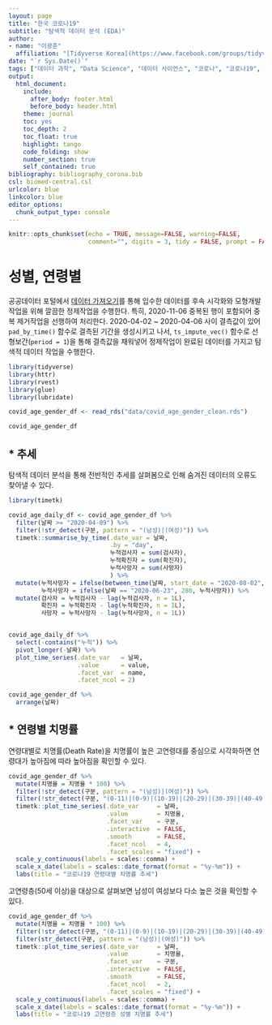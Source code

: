 ```yaml
---
layout: page
title: "한국 코로나19"
subtitle: "탐색적 데이터 분석 (EDA)"
author:
- name: "이광춘"
  affiliation: "[Tidyverse Korea](https://www.facebook.com/groups/tidyverse/)"
date: "`r Sys.Date()`"
tags: ["데이터 과학", "Data Science", "데이터 사이언스", "코로나", "코로나19", "covid-19", "corona"]
output:
  html_document: 
    include:
      after_body: footer.html
      before_body: header.html
    theme: journal
    toc: yes
    toc_depth: 2
    toc_float: true
    highlight: tango
    code_folding: show
    number_section: true
    self_contained: true
bibliography: bibliography_corona.bib
csl: biomed-central.csl
urlcolor: blue
linkcolor: blue
editor_options: 
  chunk_output_type: console
---
```


```r
knitr::opts_chunk$set(echo = TRUE, message=FALSE, warning=FALSE,
                      comment="", digits = 3, tidy = FALSE, prompt = FALSE, fig.align = 'center')

```



# 성별, 연령별 {#clean-corona-dataset}

공공데이터 포털에서 [데이터 가져오기](ingest-data.html)를 통해 입수한 데이터를 후속 시각화와 모형개발 작업을 위해 깔끔한 정제작업을 수행한다. 특히, 2020-11-06 중복된 행이 포함되어 중복 제거작업을 선행하여 처리한다.
2020-04-02 ~ 2020-04-06 사이 결측값이 있어 `pad_by_time()` 함수로 결측된 기간을 생성시키고 나서,
`ts_impute_vec()` 함수로 선형보간(`period = 1`)을 통해 결측값을 채워넣어 정제작업이 완료된 데이터를 가지고 탐색적 데이터 작업을 수행한다.


```r
library(tidyverse)
library(httr)
library(rvest)
library(glue)
library(lubridate)

covid_age_gender_df <- read_rds("data/covid_age_gender_clean.rds")

covid_age_gender_df
```

## * 추세 {#EDA-trend}

탐색적 데이터 분석을 통해 전반적인 추세를 살펴봄으로 인해 숨겨진 데이터의 오류도 찾아낼 수 있다.

```r
library(timetk)

covid_age_daily_df <- covid_age_gender_df %>% 
  filter(날짜 >= "2020-04-09") %>% 
  filter(!str_detect(구분, pattern = "(남성)|(여성)")) %>% 
  timetk::summarise_by_time(.date_var = 날짜, 
                            .by = "day", 
                            누적검사자 = sum(검사자),
                            누적확진자 = sum(확진자),
                            누적사망자 = sum(사망자)
                            ) %>% 
  mutate(누적사망자 = ifelse(between_time(날짜, start_date = "2020-08-02", end_date = "2020-08-03"), 301, 누적사망자),
         누적사망자 = ifelse(날짜 == "2020-06-23", 280, 누적사망자)) %>% 
  mutate(검사자 = 누적검사자 - lag(누적검사자, n = 1L),
         확진자 = 누적확진자 - lag(누적확진자, n = 1L),
         사망자 = 누적사망자 - lag(누적사망자, n = 1L))


covid_age_daily_df %>% 
  select(-contains("누적")) %>% 
  pivot_longer(-날짜) %>% 
  plot_time_series(.date_var   = 날짜, 
                   .value      = value,
                   .facet_var  = name,
                   .facet_ncol = 2)

covid_age_gender_df %>% 
  arrange(날짜)

```

## * 연령별 치명률 {#mortality}

연령대별로 치명률(Death Rate)을 치명률이 높은 고연령대를 중심으로 시각화하면 연령대가 높아짐에 따라 높아짐을 확인할 수 있다.

```r
covid_age_gender_df %>% 
  mutate(치명율 = 치명율 * 100) %>% 
  filter(!str_detect(구분, pattern = "(남성)|(여성)")) %>% 
  filter(!str_detect(구분, "(0-11)|(0-9)|(10-19)|(20-29)|(30-39)|(40-49)")) %>% 
  timetk::plot_time_series(.date_var     = 날짜, 
                           .value        = 치명율, 
                           .facet_var    = 구분,
                           .interactive  = FALSE,
                           .smooth       = FALSE,
                           .facet_ncol   = 4,
                           .facet_scales = "fixed") +
  scale_y_continuous(labels = scales::comma) +
  scale_x_date(labels = scales::date_format(format = "%y-%m")) +
  labs(title = "코로나19 연령대별 치명률 추세")
```

고연령층(50세 이상)을 대상으로 살펴보면 남성이 여성보다 다소 높은 것을 확인할 수 있다.

```r
covid_age_gender_df %>% 
  mutate(치명율 = 치명율 * 100) %>% 
  filter(!str_detect(구분, "(0-11)|(0-9)|(10-19)|(20-29)|(30-39)|(40-49)")) %>% 
  filter(str_detect(구분, pattern = "(남성)|(여성)")) %>% 
  timetk::plot_time_series(.date_var     = 날짜, 
                           .value        = 치명율, 
                           .facet_var    = 구분,
                           .interactive  = FALSE,
                           .smooth       = FALSE,
                           .facet_ncol   = 2,
                           .facet_scales = "fixed") +
  scale_y_continuous(labels = scales::comma) +
  scale_x_date(labels = scales::date_format(format = "%y-%m")) +
  labs(title = "코로나19 고연령층 성별 치명률 추세")
```

